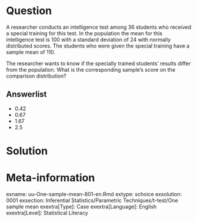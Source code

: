 
Question
========
  
A researcher conducts an intelligence test among 36 students who received a special training for this test. In the population the mean for this intelligence test is 100 with a standard deviation of 24 with normally distributed scores. The students who were given the special training have a sample mean of 110.


The researcher wants to know if the specially trained students’ results differ from the population. What is the corresponding sample’s score on the comparison distribution? 

  
Answerlist
----------
* 0.42
* 0.67
* 1.67
* 2.5


Solution
========
  


Meta-information
================
exname: uu-One-sample-mean-801-en.Rmd
extype: schoice
exsolution: 0001
exsection: Inferential Statistics/Parametric Techniques/t-test/One sample mean
exextra[Type]: Case
exextra[Language]: English
exextra[Level]: Statistical Literacy
